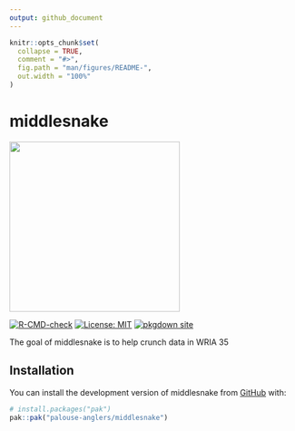 ```yaml
---
output: github_document
---
```


<!-- README.md is generated from README.Rmd. Please edit that file -->

```r
knitr::opts_chunk$set(
  collapse = TRUE,
  comment = "#>",
  fig.path = "man/figures/README-",
  out.width = "100%"
)
```

# middlesnake

![](man/figures/logo.png){width="300"}

<!-- badges: start -->


[![R-CMD-check](https://github.com/palouse-anglers/middlesnake/actions/workflows/R-CMD-check.yaml/badge.svg)](https://github.com/palouse-anglers/middlesnake/actions/workflows/R-CMD-check.yaml)
[![License: MIT](https://img.shields.io/badge/license-MIT-blue.svg)](https://cran.r-project.org/web/licenses/MIT)
[![pkgdown site](https://img.shields.io/badge/pkgdown-online-brightgreen.svg)](https://palouse-anglers.github.io/middlesnake/)
<!-- badges: end -->

The goal of middlesnake is to help crunch data in WRIA 35

## Installation

You can install the development version of middlesnake from [GitHub](https://github.com/) with:

``` r
# install.packages("pak")
pak::pak("palouse-anglers/middlesnake")
```
